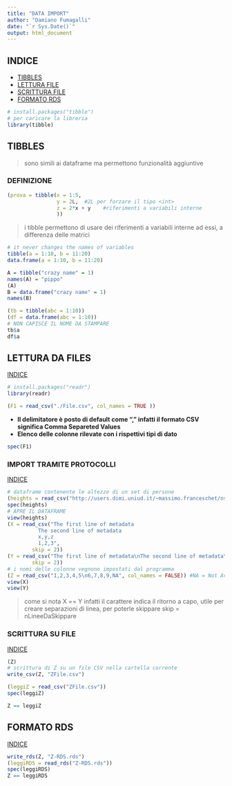 ```yaml
---
title: "DATA IMPORT"
author: "Damiano Fumagalli"
date: "`r Sys.Date()`"
output: html_document
--- 
```



## INDICE
* [TIBBLES](#tibbles)
* [LETTURA FILE](#lettura-da-files)
* [SCRITTURA FILE](#scrittura-su-file)
* [FORMATO RDS](#formato-rds)








```r
# install.packages("tibble")
# per caricare la libreria
library(tibble)
```
## TIBBLES

> sono simili ai dataframe ma permettono funzionalità aggiuntive


### DEFINIZIONE

```r
(prova = tibble(x = 1:5,
                y = 2L,  #2L per forzare il tipo <int>
                z = 2*x + y    #riferimenti a variabili interne
                ))
```
> i tibble permettono di usare dei riferimenti a variabili interne ad essi, a differenza delle matrici





```r
# it never changes the names of variables
tibble(a = 1:10, b = 11:20)
data.frame(a = 1:10, b = 11:20)

A = tibble("crazy name" = 1)
names(A) = "pippo"
(A)
B = data.frame("crazy name" = 1)
names(B)

(tb = tibble(abc = 1:10))
(df = data.frame(abc = 1:10))
# NON CAPISCE IL NOME DA STAMPARE
tb$a
df$a
```




## LETTURA DA FILES    
[INDICE](#)

```r
# install.packages("readr")
library(readr)

(F1 = read_csv("./File.csv", col_names = TRUE ))
```
* **Il delimitatore è posto di default come "," infatti il formato CSV significa Comma Separeted Values**
* **Elenco delle colonne rilevate con i rispettivi tipi di dato**


```r
spec(F1)
```
### **IMPORT TRAMITE PROTOCOLLI**   
[INDICE](#)
```r
# dataframe contenente le altezze di un set di persone 
(heights = read_csv("http://users.dimi.uniud.it/~massimo.franceschet/ns/plugandplay/import/heights.csv"))
spec(heights)
# APRE IL DATAFRAME
view(heights)
(X = read_csv("The first line of metadata
          The second line of metadata
          x,y,z
          1,2,3", 
        skip = 2))
(Y = read_csv("The first line of metadata\nThe second line of metadata\nx,y,z\n1,2,3", 
        skip = 2))
# i nomi delle colonne vegnono impostati dal programma
(Z = read_csv("1,2,3,4,5\n6,7,8,9,NA", col_names = FALSE)) #NA = Not Available 
view(X)
view(Y)

```
> come si nota X == Y infatti il carattere \n indica il ritorno a capo, utile per creare separazioni di linea, per poterle skippare skip = nLineeDaSkippare


### **SCRITTURA SU FILE**      
[INDICE](#)

```r
(Z)
# scrittura di Z su un file CSV nella cartella corrente
write_csv(Z, "ZFile.csv")

(leggiZ = read_csv("ZFile.csv"))
spec(leggiZ)

Z == leggiZ

```

## **FORMATO RDS **     
[INDICE](#)
```r
write_rds(Z, "Z-RDS.rds")
(leggiRDS = read_rds("Z-RDS.rds"))
spec(leggiRDS)
Z == leggiRDS
```




